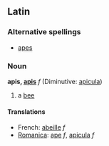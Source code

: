==Latin==
===Alternative spellings===
*[[apes]]
===Noun===
'''apis, [[Wiktionary Appendix:Latin third declension|apis]]''' ''f'' (Diminutive: [[apicula]])

#a [[bee]]

====Translations====
*French: [[abeille]] ''f''
*[[Romanica]]: [[ape]] ''f'', [[apicula]] ''f''